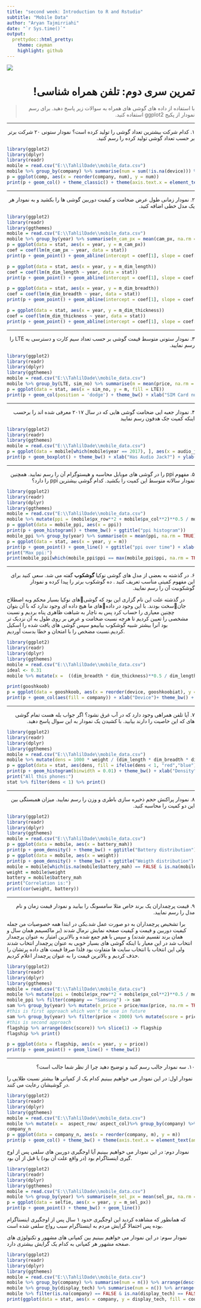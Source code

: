 ---
title: "second week: Introduction to R and Rstudio"
subtitle: "Mobile Data"
author: "Aryan Tajmirriahi"
date: "`r Sys.time()`"
output:
  prettydoc::html_pretty:
    theme: cayman
    highlight: github
---

<div align="center">
<img  src="images/smartphones.jpg"  align = 'center'>
</div>

<h1 dir="RTL"> 
تمرین سری دوم: تلفن همراه شناسی!
</h1>

> <p dir="RTL"> 
 با استفاده از داده های گوشی های همراه به سوالات زیر پاسخ دهید. 
برای رسم نمودار از پکیج 
ggplot2
استفاده کنید.
</p>

***

<p dir="RTL">
۱. کدام شرکت بیشترین تعداد گوشی را تولید کرده است؟
نمودار ستونی ۲۰ شرکت برتر بر حسب تعداد گوشی تولید کرده را رسم کنید.
</p>



```{r}
library(ggplot2)
library(dplyr)
library(readr)
mobile = read.csv("E:\\TahlilDade\\mobile_data.csv")
mobile %>% group_by(company) %>% summarise(num = sum(!is.na(device))) %>% arrange(desc(num)) %>% slice(1:20) -> comp
p = ggplot(comp, aes(x = reorder(company, num), y = num))
print(p + geom_col() + theme_classic() + theme(axis.text.x = element_text(angle = 90, hjust = 0)) + xlab("Company Name") + ylab("Product Number"))

```
***

<p dir="RTL">
۲. نمودار زمانی طول عرض  ضخامت و کیفیت دوربین گوشی ها را بکشید
 و به نمودار هر یک مدل خطی اضافه کنید.
</p>

```{r}
library(ggplot2)
library(readr)
library(ggthemes)
mobile = read.csv("E:\\TahlilDade\\mobile_data.csv")
mobile %>% group_by(year) %>% summarise(m_cam_px = mean(cam_px, na.rm = TRUE), m_dim_length = mean(dim_length, na.rm = TRUE), m_dim_breadth = mean(dim_breadth, na.rm = TRUE), m_dim_thickness = mean(dim_thickness, na.rm = TRUE))->stat
p = ggplot(data = stat, aes(x = year, y = m_cam_px))
coef = coef(lm(m_cam_px ~ year, data = stat))
print(p + geom_point() + geom_abline(intercept = coef[1], slope = coef[2]) + geom_line() + ggtitle("Camera Pixel over time") + xlab("Year") + ylab("Camera Pixel") + theme_bw())

p = ggplot(data = stat, aes(x = year, y = m_dim_length))
coef = coef(lm(m_dim_length ~ year, data = stat))
print(p + geom_point() + geom_abline(intercept = coef[1], slope = coef[2]) + geom_line() + ggtitle("Length over time") + xlab("Year") + ylab("Length") + theme_bw())

p = ggplot(data = stat, aes(x = year, y = m_dim_breadth))
coef = coef(lm(m_dim_breadth ~ year, data = stat))
print(p + geom_point() + geom_abline(intercept = coef[1], slope = coef[2]) + geom_line() + ggtitle("Breadth over time") + xlab("Year") + ylab("Breadth") + theme_bw())

p = ggplot(data = stat, aes(x = year, y = m_dim_thickness))
coef = coef(lm(m_dim_thickness ~ year, data = stat))
print(p + geom_point() + geom_abline(intercept = coef[1], slope = coef[2]) + geom_line() + ggtitle("Thickness over time") + xlab("Year") + ylab("Thickness") + theme_bw())
```


***

<p dir="RTL">
۳. نمودار ستونی متوسط قیمت گوشی بر حسب تعداد سیم کارت و دسترسی به 
LTE
را رسم نمایید.
</p>

```{r}
library(ggplot2)
library(readr)
library(dplyr)
library(ggthemes)
mobile = read.csv("E:\\TahlilDade\\mobile_data.csv")
mobile %>% group_by(LTE, sim_no) %>% summarise(m = mean(price, na.rm = TRUE)) -> stat
p = ggplot(data = stat, aes(x = sim_no, y = m, fill = LTE))
print(p + geom_col(position = 'dodge') + theme_bw() + xlab("SIM Card number") + ggtitle("Price over LTE and SIM Card number") + ylab("Average Price"))
```


***

<p dir="RTL">
۴. نمودار جعبه ایی ضحامت گوشی هایی که در سال ۲۰۱۷ معرفی شده اند را برحسب اینکه کمیت جک هدفون رسم نمایید
</p>
```{r}
library(ggplot2)
library(readr)
library(ggthemes)
mobile = read.csv("E:\\TahlilDade\\mobile_data.csv")
p = ggplot(data = mobile[which(mobile$year == 2017), ], aes(x = audio_jack, y = dim_thickness))
print(p + geom_boxplot() + theme_bw() + xlab("Has Audio Jack?") + ylab("Thickness"))
```


***

<p dir="RTL">
۵. مفهوم 
ppi 
را در گوشی های موبایل محاسبه و هیستوگرام آن را رسم نمایید.
همچنین نمودار سالانه متوسط این کمیت را بکشید.
کدام گوشی بیشترین
ppi
را دارد؟
</p>

```{r}
library(ggplot2)
library(readr)
library(dplyr)
library(ggthemes)
mobile = read.csv("E:\\TahlilDade\\mobile_data.csv")
mobile %>% mutate(ppi = (mobile$px_row**2 + mobile$px_col**2)**0.5 / mobile$display_size) ->mobile_ppi
p = ggplot(data = mobile_ppi, aes(x = ppi))
print(p + geom_histogram() + theme_bw() + ggtitle("ppi histogram"))
mobile_ppi %>% group_by(year) %>% summarise(m = mean(ppi, na.rm = TRUE)) ->stat
p = ggplot(data = stat, aes(x = year, y = m))
print(p + geom_point() + geom_line() + ggtitle("ppi over time") + xlab("Year") + theme_bw())
print("Max ppi:")
print(mobile_ppi[which(mobile_ppi$ppi == max(mobile_ppi$ppi, na.rm = TRUE)), ])
```


***

<p dir="RTL">
۶. در گذشته به بعضی از مدل های گوشی نوکیا 
**گوشکوب**
گفته می شد. سعی کنید برای این مفهوم کمیتی مناسب تعریف کنید .
 ده گوشکوب برتر را پیدا کرده و نمودار گوشکوبیت آن را رسم نمایید.
</p>

در گذشته علت این نام گزاری این بود که گوشیهای نوکیا بسیار محکم وبه اصطلاح جانسخت بودند.
با این وجود در دادههای ما هیچ داده ای وجود ندارد که با آن بتوان چچنین معیاری را حساب کرد پس به ناچار به شباهت ظاهری پناه بردیم و نسبت مشخصی را تعیین کردیم تا هرچه نسبت ضخامت و عرض بر روی طول به آن نزدیک تر بود آنرا بیشتر شبیه گوشکوب بیابیمو سپس گوشی های یافت شده را اسکیل کردیم.نسبت مضخص را با امتحان و خطا بدست آوردیم.

```{r}
library(ggplot2)
library(readr)
library(dplyr)
library(ggthemes)
mobile = read.csv("E:\\TahlilDade\\mobile_data.csv")
ideal <- 0.31
mobile %>% mutate(x =  ((dim_breadth * dim_thickness)**0.5 / dim_length)) %>%  arrange(desc(x)) %>% filter(x < ideal) %>% mutate(gooshkoobiat = x - 0.309) %>% slice(1:10) -> gooshkoob 

print(gooshkoob)
p = ggplot(data = gooshkoob, aes(x = reorder(device, gooshkoobiat), y = gooshkoobiat))
print(p + geom_col(aes(fill = company)) + xlab("Device")+ theme_bw() + theme(axis.text.x = element_text(angle = 90, hjust = 0)))
```

***

<p dir="RTL">
۷. آیا تلفن همراهی وجود دارد که در آب غرق نشود؟
اگر جواب بله هست تمام گوشی های که این خاصیت را دارند بیابید.
با کشیدن یک نمودار به این سوال پاسخ دهید.
</p>

```{r}
library(ggplot2)
library(readr)
library(dplyr)
library(ggthemes)
mobile = read.csv("E:\\TahlilDade\\mobile_data.csv")
mobile %>% mutate(dens = 1000 * weight / (dim_length * dim_breadth * dim_thickness)) ->stat
p = ggplot(data = stat, aes(dens, fill = ifelse(dens < 1, "red","blue")))
print(p + geom_histogram(binwidth = 0.01) + theme_bw() + xlab("Density"))
print("All this phones:")
stat %>% filter(dens < 1) %>% print()
```



***

<p dir="RTL">
۸. نمودار پراکنش حجم ذخیره سازی باطری و وزن را رسم نمایید.
میزان همبستگی بین این دو کمیت را محاسبه کنید.
</p>

```{r}
library(ggplot2)
library(readr)
library(dplyr)
library(ggthemes)
mobile = read.csv("E:\\TahlilDade\\mobile_data.csv")
p = ggplot(data = mobile, aes(x = battery_mah))
print(p + geom_density() + theme_bw() + ggtitle("Battery distribution") + xlab("Battery capacity"))
p = ggplot(data = mobile, aes(x = weight))
print(p + geom_density() + theme_bw() + ggtitle("Weigth distribution") + xlab("Weight"))
mobile = mobile[which(is.na(mobile$battery_mah) == FALSE & is.na(mobile$weight) == FALSE), ]
weight = mobile$weight
battery = mobile$battery_mah
print("Correlation is:")
print(cor(weight, battery))
```


***

<p dir="RTL">
۹. قیمت پرچمداران یک برند خاص مثلا سامسونگ را بیابید و نمودار قیمت زمان و نام مدل را رسم نمایید.
</p>

برا تشخیص پرچمداران به دو صورت عمل شد.یکی در ابتدا همه خصوصیات من جمله کیفیت دوربین و فیمت و کیفیت صفحه نمایش نرمال شدند (بر ماکسیمم همان سال و همان برند تقسیم شدند)
و سپس با هم جمع شده و بالاترین امتیاز به عنوان  پرچمدار انتخاب شد در این معیار با اینکه گوشی های بسیار خوبی به عنوان پرچمدار انتخاب شدند ولی این انتخاب با انتخاب سایت ها متفاوت بود فلذا صرفا قیمت های داده پرتشان را حذف کردیم و بالاترین قیمت را به عنوان پرچمدار اعلام کردیم.

```{r}
library(ggplot2)
library(readr)
library(dplyr)
library(ggthemes)
mobile = read.csv("E:\\TahlilDade\\mobile_data.csv")
mobile %>% mutate(ppi = (mobile$px_row**2 + mobile$px_col**2)**0.5 / mobile$display_size) ->mobile_ppi
mobile_ppi %>% filter(company == "Samsung") -> sam 
sam %>% group_by(year) %>% mutate(n_price = price/max(price, na.rm = TRUE), n_cam_px = cam_px/max(cam_px, na.rm = TRUE), n_sel_px = sel_px/max(sel_px, na.rm = TRUE), n_ram = ram/max(ram, na.rm = TRUE), n_ppi = ppi/max(ppi, na.rm = TRUE), n_battery_mah = battery_mah/max(battery_mah, na.rm = TRUE), score = n_price + n_cam_px + n_sel_px + n_ram + (LTE == "Yes") + (gps == "Yes") + (wlan == "Yes") + (nfc == "Yes") + n_ppi + n_battery_mah) ->flagship
#this is first approach which won't be use in future
sam %>% group_by(year) %>% filter(price < 2000) %>% mutate(score = price) ->flagship
#this is second approach
flagship %>% arrange(desc(score)) %>% slice(1) -> flagship
flagship %>% print()

p = ggplot(data = flagship, aes(x = year, y = price))
print(p + geom_point() + geom_line() + theme_bw())

```


***

<p dir="RTL">
۱۰. سه نمودار جالب رسم کنید و توضیح دهید چرا از نظر شما جالب است؟
</p>

نمودار اول:
در این نمودار می خواهیم ببینیم کدام یک از کمپانی ها بیشتر نسبت طلایی را در گوشیشان رعایت می کنند.

```{r}
library(ggplot2)
library(readr)
library(dplyr)
library(ggthemes)
mobile = read.csv("E:\\TahlilDade\\mobile_data.csv")
mobile %>% mutate(x =  aspect_row/ aspect_col)%>% group_by(company) %>% summarise(m = mean(x < 1.65 & x > 1.55 , na.rm = TRUE)) %>% arrange(desc(m)) %>% slice(1:20) ->company_n
company_n
p = ggplot(data = company_n, aes(x = reorder(company, m), y = m))
print(p + geom_col() + theme_bw() + theme(axis.text.x = element_text(angle = 90, hjust = 0)) + ylab("Percent") + xlab("Company"))
```


نمودار دوم:
در این نمودار می خواهیم ببینیم آیا اوجگیری دوربین های سلفی پس از اوج گیری اینستاگرام بود (در واقع علت آن بود)
 یا قبل از آن بود.
 
```{r}
library(ggplot2)
library(readr)
library(dplyr)
library(ggthemes)
mobile = read.csv("E:\\TahlilDade\\mobile_data.csv")
mobile %>% group_by(year) %>% summarise(m_sel_px = mean(sel_px, na.rm = TRUE)) -> selfie
p = ggplot(data = selfie, aes(x = year, y = m_sel_px))
print(p + geom_point() + theme_bw() + geom_line())
```
 که همانطور که مشاهده کردید این اوجگیری حدود ۱ سال پس از اوجگیری اینستاگرام بوده پس احتمالا گرایش مردم به اینستاگرام سبب رواج سلفی شده است.
 
 نمودار سوم:
 در این نمودار می خواهیم ببینیم بین کمپانی های مشهور و تکنولوژی های صفحه مشهور هر کمپانی به کدام یک گرایش بیشتری دارد.
 
```{r}
library(ggplot2)
library(readr)
library(dplyr)
library(ggthemes)
mobile = read.csv("E:\\TahlilDade\\mobile_data.csv")
mobile %>% group_by(company) %>% summarise(num = n()) %>% arrange(desc(num)) %>% slice(1:10) ->fam_company
mobile %>% group_by(display_tech) %>% summarise(num = n()) %>% arrange(desc(num)) %>% slice(1:10) ->fam_dis
mobile %>% filter(is.na(company) == FALSE & is.na(display_tech) == FALSE & is.element(company, fam_company$company) & is.element(display_tech, fam_dis$display_tech)) %>% group_by(company, display_tech) %>% summarise(count = n()) -> stat
print(ggplot(data = stat, aes(x = company, y = display_tech, fill = count)) + geom_tile() + theme_bw() + theme(axis.text.x = element_text(angle = 90, hjust = 0)))
```

